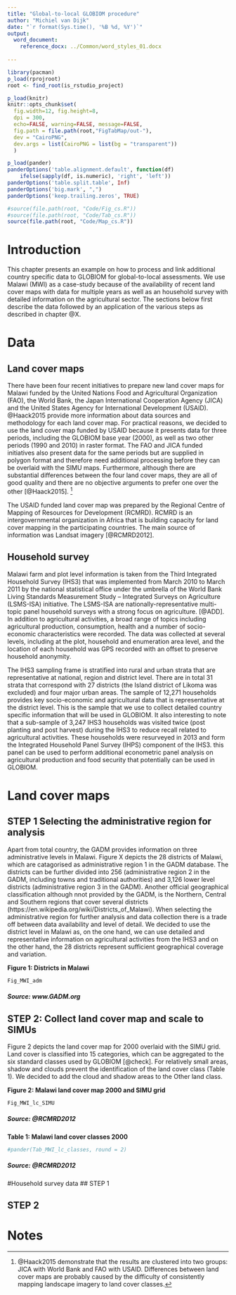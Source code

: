 ```yaml
---
title: "Global-to-local GLOBIOM procedure"
author: "Michiel van Dijk"
date: "`r format(Sys.time(), '%B %d, %Y')`"
output: 
  word_document:
    reference_docx: ../Common/word_styles_01.docx
    
---
```


```r
library(pacman)
p_load(rprojroot)
root <- find_root(is_rstudio_project)

p_load(knitr)
knitr::opts_chunk$set(
  fig.width=12, fig.height=8,
  dpi = 300,
  echo=FALSE, warning=FALSE, message=FALSE,
  fig.path = file.path(root,"FigTabMap/out-"),
  dev = "CairoPNG",
  dev.args = list(CairoPNG = list(bg = "transparent"))
  )

p_load(pander)
panderOptions('table.alignment.default', function(df)
    ifelse(sapply(df, is.numeric), 'right', 'left'))
panderOptions('table.split.table', Inf)
panderOptions('big.mark', ",")
panderOptions('keep.trailing.zeros', TRUE)

#source(file.path(root, "Code/Fig_cs.R"))
#source(file.path(root, "Code/Tab_cs.R"))
source(file.path(root, "Code/Map_cs.R"))
```

# Introduction
This chapter presents an example on how to process and link additional country specific data to GLOBIOM for global-to-local assessments. We use Malawi (MWI) as a case-study because of the availability of recent land cover maps with data for multiple years as well as an household survey with detailed information on the agricultural sector. The sections below first describe the data followed by an application of the various steps as described in chapter @X.

# Data
## Land cover maps
There have been four recent initiatives to prepare new land cover maps for Malawi funded by the United Nations Food and Agricultural Organization (FAO), the World Bank, the Japan International Cooperation Agency (JICA) and the United States Agency for International Development (USAID). @Haack2015 provide more information about data sources and methodology for each land cover map. For practical reasons, we decided to use the land cover map funded by USAID because it presents data for three periods, including the GLOBIOM base year (2000), as well as two other periods (1990 and 2010) in raster format. The FAO and JICA funded initiatives also present data for the same periods but are supplied in polygon format and therefore need additional processing before they can be overlaid with the SIMU maps. Furthermore, although there are substantial differences between the four land cover maps, they are all of good quality and there are no objective arguments to prefer one over the other [@Haack2015]. [^1]  

The USAID funded land cover map was prepared by the Regional Centre of Mapping of Resources for Development (RCMRD). RCMRD is an intergovernmental organization in Africa that is building capacity for land cover mapping in the participating countries. The main source of information was Landsat imagery [@RCMRD2012].

## Household survey
Malawi farm and plot level information is taken from the Third Integrated Household Survey (IHS3) that was implemented from March 2010 to March 2011 by the national statistical office under the umbrella of the World Bank Living Standards Measurement Study – Integrated Surveys on Agriculture (LSMS-ISA) initiative. The LSMS-ISA are nationally-representative multi-topic panel household surveys with a strong focus on agriculture. [@ADD]. In addition to agricultural activities, a broad range of topics including agricultural production, consumption, health and a number of socio-economic characteristics were recorded. The data was collected at several levels, including at the plot, household and enumeration area level, and the location of each household was GPS recorded with an offset to preserve household anonymity.

The IHS3 sampling frame is stratified into rural and urban strata that are representative at national, region and district level. There are in total 31 strata that correspond with 27 districts (the Island district of Likoma was excluded) and four major urban areas. The sample of 12,271 households provides key socio-economic and agricultural data that is representative at the district level. This is the sample that we use to collect detailed country specific information that will be used in GLOBIOM. It also interesting to note that a sub-sample of 3,247 IHS3 households was  visited twice (post planting and post harvest) during the IHS3 to reduce recall related to agricultural activities. These households were resurveyed in 2013 and form the Integrated Household Panel Survey (IHPS) component of the IHS3. this panel can be used to perform additional econometric panel analysis on agricultural production and food security that potentially can be used in GLOBIOM.

# Land cover maps
## STEP 1 Selecting the administrative region for analysis
Apart from total country, the GADM provides information on three administrative levels in Malawi. 
Figure X depicts the 28 districts of Malawi, which are catagorised as administrative region 1 in the GADM database. The districts can be further divided into 256 (administrative region 2 in the GADM, including towns and traditional authorities) and 3,126 lower level districts (administrative region 3 in the GADM). Another official geographical classification although nnot provided by the GADM, is the Northern, Central and Southern regions that cover several districts (https://en.wikipedia.org/wiki/Districts_of_Malawi). When selecting the administrative region for further analysis and data collection there is a trade off between data availability and level of detail. We decided to use the district level in Malawi as, on the one hand, we can use detailed and representative information on agricultural activities from the IHS3 and on the other hand, the 28 districts represent sufficient geographical coverage and variation. 

__Figure 1: Districts in Malawi__

```r
Fig_MWI_adm
```

##### Source: www.GADM.org

## STEP 2: Collect land cover map and scale to SIMUs 
Figure 2 depicts the land cover map for 2000 overlaid with the SIMU grid. Land cover is classified into 15 categories, which can be aggregated to the six standard classes used by GLOBIOM [@check]. For relatively small areas, shadow and clouds prevent the identification of the land cover class (Table 1). We decided to add the cloud and shadow areas to the Other land class. 


__Figure 2: Malawi land cover map 2000 and SIMU grid__

```r
Fig_MWI_lc_SIMU
```

##### Source: @RCMRD2012

__Table 1: Malawi land cover classes 2000__

```r
#pander(Tab_MWI_lc_classes, round = 2)
```

##### Source: @RCMRD2012




#Household survey data
## STEP 1

## STEP 2


# Notes
[^1]: @Haack2015 demonstrate that the results are clustered into two groups: JICA with World Bank and FAO with USAID. Differences between land cover maps are probably caused by the difficulty of consistently mapping landscape imagery to land cover classes. 